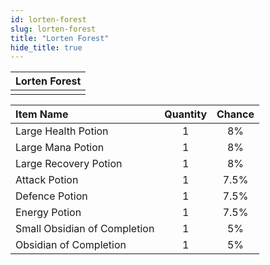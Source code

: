 ```yaml
---
id: lorten-forest
slug: lorten-forest
title: "Lorten Forest"
hide_title: true
---
```



| Lorten Forest |
| :------------: |
| <MapIcon iconId="137"/> |

|Item Name|Quantity|Chance|
|:--|:-:|:-:|
| <ItemIcon iconId="1004" height="32" /> Large Health Potion|1|8%|
| <ItemIcon iconId="1007" height="32" /> Large Mana Potion|1|8%|
| <ItemIcon iconId="1010" height="32" /> Large Recovery Potion|1|8%|
| <ItemIcon iconId="1246" height="32" /> Attack Potion|1|7.5%|
| <ItemIcon iconId="1247" height="32" /> Defence Potion|1|7.5%|
| <ItemIcon iconId="1248" height="32" /> Energy Potion|1|7.5%|
| <ItemIcon iconId="2602" height="32" /> Small Obsidian of Completion|1|5%|
| <ItemIcon iconId="2598" height="32" /> Obsidian of Completion|1|5%|

